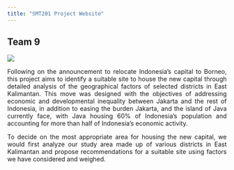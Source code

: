 ```yaml
---
title: "SMT201 Project Website"
---
```

## Team 9
![](img/team.png)

<p style="text-align: justify;">Following on the announcement to relocate Indonesia’s capital to Borneo, this project aims to identify a suitable site to house the new capital through detailed analysis of the geographical factors of selected districts in East Kalimantan. This move was designed with the objectives of addressing economic and developmental inequality between Jakarta and the rest of Indonesia, in addition to easing the burden Jakarta, and the island of Java currently face, with Java housing 60% of Indonesia’s population and accounting for more than half of Indonesia’s economic activity. </p>

<p style="text-align: justify;">
To decide on the most appropriate area for housing the new capital, we would first analyze our study area made up of various districts in East Kalimantan and propose recommendations for a suitable site using factors we have considered and weighed. </p>
